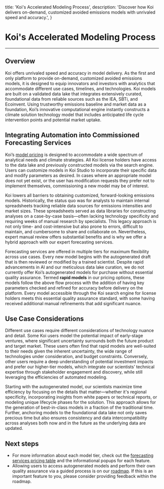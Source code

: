 
  title: 'Koi's Accelerated Modeling Process',
  description: 'Discover how Koi delivers on-demand, customized avoided emissions models with unrivaled speed and accuracy.',
}

# Koi's Accelerated Modeling Process

<PageInformationalData lastModified={lastModified} />

---

## Overview

Koi offers unrivaled speed and accuracy in model delivery. As the first and only platform to provide on-demand, customized avoided emissions models, it is designed to equip innovators and investors with analytics that accommodate different use cases, timelines, and technologies. Koi models are built on a validated data lake that integrates extensively curated, foundational data from reliable sources such as the IEA, SBTi, and Ecoinvent. Using trustworthy emissions baseline and market data as a foundation, Koi’s innovative computational engine instantly constructs a climate solution technology model that includes anticipated life cycle intervention points and potential market uptake.

<ImageZoom
  src={KoiProcessFlow}
  alt="Koi Flow Chart: High-Level Modeling Approach"
  caption="Koi’s approach to automated modeling"
/>

## Integrating Automation into Commissioned Forecasting Services

Koi’s [model pricing](https://koi.eco/pricing) is designed to accommodate a wide spectrum of analytical needs and climate strategies. All Koi license holders have access to the data lake and previously constructed models via the search engine. Users can customize models in Koi Studio to incorporate their specific data and modify parameters as desired. In cases where an appropriate model does not yet exist, or the user has modification requests they prefer not to implement themselves, commissioning a new model may be of interest.

Koi lowers all barriers to obtaining customized, forward-looking emissions models. Historically, the status quo was for analysts to maintain internal spreadsheets tracking reliable data sources for emissions intensities and market sizes. These spreadsheets served as data libraries for constructing analyses on a case-by-case basis—often lacking technology specificity and requiring weeks of manual research by specialists. This legacy approach is not only time- and cost-intensive but also prone to errors, difficult to maintain, and cumbersome to share and collaborate on. Nevertheless, expert manual review offers substantial benefits and is why we offer a hybrid approach with our expert forecasting services.

Forecasting services are offered in multiple tiers for maximum flexibility across use cases. Every new model begins with the autogenerated draft that is then reviewed or modified by a trained scientist. Despite rapid advancements in AI and our meticulous data lake curation, we do not currently offer Koi’s autogenerated models for purchase without essential quality assurance. Termed **rapid models** in our pricing options, these models follow the above flow process with the addition of having key parameters checked and refined for accuracy before delivery on the platform. Every model accessible through the Koi search engine for license holders meets this essential quality assurance standard, with some having received additional manual refinements that add significant nuance.

## Use Case Considerations

Different use cases require different considerations of technology nuance and detail. Some Koi users model the potential impact of early-stage ventures, where significant uncertainty surrounds both the future product and target market. These users often find that rapid models are well-suited to their needs given the inherent uncertainty, the wide range of technologies under consideration, and budget constraints. Conversely, other users require a deep understanding of potential investment impacts and prefer our higher-tier models, which integrate our scientists’ technical expertise through stakeholder engagement and discovery, while still leveraging the efficiencies of automated modeling. 

Starting with the autogenerated model, our scientists maximize time efficiency by focusing on the details that matter—whether it's regional specificity, incorporating insights from white papers or technical reports, or modeling unique lifecycle phases for the solution. This approach allows for the generation of best-in-class models in a fraction of the traditional time. Further, anchoring models to the foundational data lake not only saves precious time but also ensures consistency and data intercompatibility across analyses both now and in the future as the underlying data are updated.

## Next steps

- For more information about each model tier, check out the [forecasting services pricing table](https://koi.eco/pricing) and the informational popups for each feature. 
- Allowing users to access autogenerated models and perform their own quality assurance via a guided process is on our [roadmap](https://product.koi.eco/roadmap?q=quality). If this is an important feature to you, please consider providing feedback within the roadmap.
